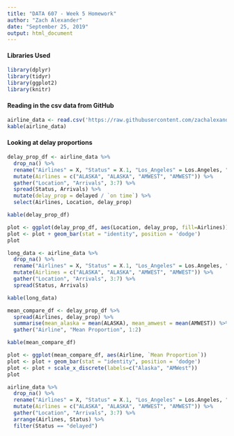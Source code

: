 ```yaml
---
title: "DATA 607 - Week 5 Homework"
author: "Zach Alexander"
date: "September 25, 2019"
output: html_document
---
```


#### Libraries Used  

```r
library(dplyr)
library(tidyr)
library(ggplot2)
library(knitr)
```

#### Reading in the csv data from GitHub

```r
airline_data <- read.csv('https://raw.githubusercontent.com/zachalexander/data607_cunysps/master/Homework4/airlinedata.csv')
kable(airline_data)
```

#### Looking at delay proportions

```r
delay_prop_df <- airline_data %>% 
  drop_na() %>%
  rename("Airlines" = X, "Status" = X.1, "Los_Angeles" = Los.Angeles, "San_Diego" = San.Diego, "San_Francisco" = San.Francisco) %>% 
  mutate(Airlines = c("ALASKA", "ALASKA", "AMWEST", "AMWEST")) %>% 
  gather("Location", "Arrivals", 3:7) %>% 
  spread(Status, Arrivals) %>% 
  mutate(delay_prop = delayed / `on time`) %>% 
  select(Airlines, Location, delay_prop)

kable(delay_prop_df)
```


```r
plot <- ggplot(delay_prop_df, aes(Location, delay_prop, fill=Airlines))
plot <- plot + geom_bar(stat = "identity", position = 'dodge')
plot
```

```r
long_data <- airline_data %>% 
  drop_na() %>%
  rename("Airlines" = X, "Status" = X.1, "Los_Angeles" = Los.Angeles, "San_Diego" = San.Diego, "San_Francisco" = San.Francisco) %>% 
  mutate(Airlines = c("ALASKA", "ALASKA", "AMWEST", "AMWEST")) %>% 
  gather("Location", "Arrivals", 3:7) %>% 
  spread(Status, Arrivals)

kable(long_data)
```

```r
mean_compare_df <- delay_prop_df %>% 
  spread(Airlines, delay_prop) %>% 
  summarise(mean_alaska = mean(ALASKA), mean_amwest = mean(AMWEST)) %>% 
  gather("Airline", "Mean Proportion", 1:2)

kable(mean_compare_df)
```

```r
plot <- ggplot(mean_compare_df, aes(Airline, `Mean Proportion`))
plot <- plot + geom_bar(stat = "identity", position = 'dodge')
plot <- plot + scale_x_discrete(labels=c("Alaska", "AMWest"))
plot
```

```r
airline_data %>% 
  drop_na() %>%
  rename("Airlines" = X, "Status" = X.1, "Los_Angeles" = Los.Angeles, "San_Diego" = San.Diego, "San_Francisco" = San.Francisco) %>% 
  mutate(Airlines = c("ALASKA", "ALASKA", "AMWEST", "AMWEST")) %>% 
  gather("Location", "Arrivals", 3:7) %>% 
  arrange(Airlines, Status) %>% 
  filter(Status == "delayed")
```

